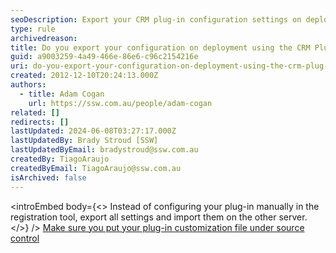 ```yaml
---
seoDescription: Export your CRM plug-in configuration settings on deployment using the registration tool to simplify manual setup.
type: rule
archivedreason:
title: Do you export your configuration on deployment using the CRM Plug-in Registration Tool?
guid: a9003259-4a49-466e-86e6-c96c2154216e
uri: do-you-export-your-configuration-on-deployment-using-the-crm-plug-in-registration-tool
created: 2012-12-10T20:24:13.000Z
authors:
  - title: Adam Cogan
    url: https://ssw.com.au/people/adam-cogan
related: []
redirects: []
lastUpdated: 2024-06-08T03:27:17.000Z
lastUpdatedBy: Brady Stroud [SSW]
lastUpdatedByEmail: bradystroud@ssw.com.au
createdBy: TiagoAraujo
createdByEmail: TiagoAraujo@ssw.com.au
isArchived: false
---
```


<introEmbed
  body={<>
Instead of configuring your plug-in manually in the registration tool, export all settings and import them on the other server.
  </>}
/>
[Make sure you put your plug-in customization file under source control](/do-you-put-your-exported-customizations-and-your-plug-in-customization-under-source-control-during-deployment)
